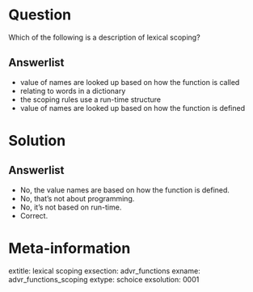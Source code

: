 Question
========

Which of the following is a description of lexical scoping?

Answerlist
----------

* value of names are looked up based on how the function is called
* relating to words in a dictionary
* the scoping rules use a run-time structure
* value of names are looked up based on how the function is defined

Solution
========

Answerlist
----------

* No, the value names are based on how the function is defined.
* No, that's not about programming.
* No, it's not based on run-time.
* Correct.

Meta-information
================
extitle: lexical scoping
exsection: advr_functions
exname: advr_functions_scoping
extype: schoice
exsolution: 0001
